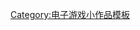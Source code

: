 {{asbox
| image     = Gamepad.svg
| pix       = 32
| subject   = 
| qualifier = 与[[艺电|-{zh-cn:艺电; zh-hk:藝電; zh-tw:美商藝電;}-]]有关
| category  = 艺电小作品
| tempsort  =  
| name      = Template:ElectronicArts-stub
}}<noinclude>
[[Category:电子游戏小作品模板]]
</noinclude>